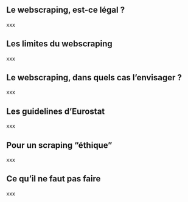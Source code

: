 ## Le webscraping, est-ce légal ?

xxx

## Les limites du webscraping

xxx

## Le webscraping, dans quels cas l'envisager ?

xxx

## Les guidelines d'Eurostat

xxx

## Pour un scraping "éthique"

xxx

## Ce qu'il ne faut pas faire

xxx